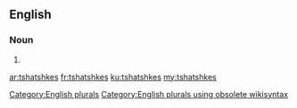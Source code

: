 ==English==

===Noun===
{{head|en}}

# {{plural of|tshatshke}}

[[Category:English plurals]][[Category:English plurals using obsolete wikisyntax]]

[[ar:tshatshkes]]
[[fr:tshatshkes]]
[[ku:tshatshkes]]
[[my:tshatshkes]]